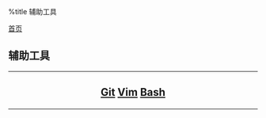 %title 辅助工具

[[../../index|首页]]
==辅助工具==
----
<center>
<h2>
[[git/index|Git]]
[[vim/index|Vim]]
[[bash/index|Bash]]
</h2>
</center>
----
